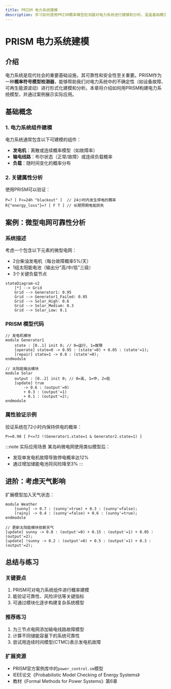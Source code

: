 ```yaml
---
title: PRISM 电力系统建模
description: 学习如何使用PRISM概率模型检测器对电力系统进行建模和分析，涵盖基础概念、实际案例和代码示例。
---
```


# PRISM 电力系统建模

## 介绍

电力系统是现代社会的重要基础设施，其可靠性和安全性至关重要。PRISM作为一种**概率符号模型检测器**，能够帮助我们对电力系统中的不确定性（如设备故障、可再生能源波动）进行形式化建模和分析。本章将介绍如何用PRISM构建电力系统模型，并通过案例展示实际应用。

## 基础概念

### 1. 电力系统组件建模
电力系统通常包含以下可建模的组件：
- **发电机**：离散或连续概率模型（如故障率）
- **输电线路**：布尔状态（正常/故障）或连续负载概率
- **负载**：随时间变化的概率分布

### 2. 关键属性分析
使用PRISM可以验证：
```prism
P=? [ F<=24h "blackout" ]  // 24小时内发生停电的概率
R{"energy_loss"}=? [ F T ] // 长期预期电能损失
```

## 案例：微型电网可靠性分析

### 系统描述
考虑一个包含以下元素的微型电网：
- 2台柴油发电机（每台故障概率5%/天）
- 1组太阳能电池（输出分"高/中/低"三级）
- 3个关键负载节点

```mermaid
stateDiagram-v2
    [*] --> Grid
    Grid --> Generator1: 0.95
    Grid --> Generator1_Failed: 0.05
    Grid --> Solar_High: 0.6
    Grid --> Solar_Medium: 0.3
    Grid --> Solar_Low: 0.1
```

### PRISM 模型代码
```prism
// 发电机模块
module Generator1
    state : [0..1] init 0; // 0=运行, 1=故障
    [operate] state=0 -> 0.95 : (state'=0) + 0.05 : (state'=1);
    [repair] state=1 -> 0.8 : (state'=0);
endmodule

// 太阳能输出模块
module Solar
    output : [0..2] init 0; // 0=高, 1=中, 2=低
    [update] true 
        -> 0.6 : (output'=0) 
        + 0.3 : (output'=1) 
        + 0.1 : (output'=2);
endmodule
```

### 属性验证示例
验证系统在72小时内保持供电的概率：
```prism
P>=0.98 [ F<=72 !(Generator1.state=1 & Generator2.state=1) ]
```

:::note 实际应用场景
某岛屿微电网使用类似模型后：
- 发现单发电机故障导致停电概率达12%
- 通过增加储能电池将风险降至3%
:::

## 进阶：考虑天气影响

扩展模型加入天气状态：
```prism
module Weather
    [sunny] -> 0.7 : (sunny'=true) + 0.3 : (sunny'=false);
    [rainy] -> 0.4 : (sunny'=false) + 0.6 : (sunny'=true);
endmodule

// 更新太阳能模块依赖天气
[update] sunny -> 0.8 : (output'=0) + 0.15 : (output'=1) + 0.05 : (output'=2);
[update] !sunny -> 0.2 : (output'=0) + 0.5 : (output'=1) + 0.3 : (output'=2);
```

## 总结与练习

### 关键要点
1. PRISM可对电力系统组件进行概率建模
2. 能验证可靠性、风险评估等关键指标
3. 可通过模块化逐步构建复杂系统模型

### 推荐练习
1. 为三节点电网添加输电线路故障模型
2. 计算不同储能容量下的系统可靠性
3. 尝试用连续时间模型(CTMC)表示发电机故障

### 扩展资源
- PRISM官方案例库中的`power_control.sm`模型
- IEEE论文《Probabilistic Model Checking of Energy Systems》
- 教材《Formal Methods for Power Systems》第6章